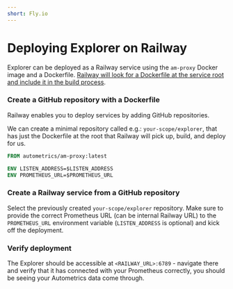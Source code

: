```yaml
---
short: Fly.io
---
```


# Deploying Explorer on Railway

Explorer can be deployed as a Railway service using the `am-proxy` Docker image and a Dockerfile. [Railway will look for a Dockerfile at the service root and include it in the build process](https://docs.railway.app/deploy/dockerfiles).

<Steps>

### Create a GitHub repository with a Dockerfile

Railway enables you to deploy services by adding GitHub repositories.

We can create a minimal repository called e.g.: `your-scope/explorer`, that has just the Dockerfile at the root that Railway will pick up, build, and deploy for us.

```Dockerfile
FROM autometrics/am-proxy:latest

ENV LISTEN_ADDRESS=$LISTEN_ADDRESS
ENV PROMETHEUS_URL=$PROMETHEUS_URL
```

### Create a Railway service from a GitHub repository

Select the previously created `your-scope/explorer` repository. Make sure to provide the correct Prometheus URL (can be internal Railway URL) to the `PROMETHEUS_URL` environment variable (`LISTEN_ADDRESS` is optional) and kick off the deployment.

### Verify deployment

The Explorer should be accessible at `<RAILWAY_URL>:6789` - navigate there and verify that it has connected with your Prometheus correctly, you should be seeing your Autometrics data come through.

</Steps>
